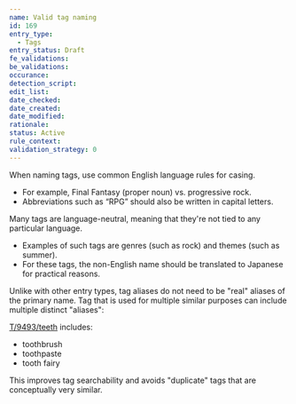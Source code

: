 ```yaml
---
name: Valid tag naming
id: 169
entry_type:
  - Tags
entry_status: Draft
fe_validations:
be_validations:
occurance:
detection_script:
edit_list:
date_checked:
date_created:
date_modified:
rationale:
status: Active
rule_context:
validation_strategy: 0
---
```


When naming tags, use common English language rules for casing. 
- For example, Final Fantasy (proper noun) vs. progressive rock. 
- Abbreviations such as “RPG” should also be written in capital letters.

Many tags are language-neutral, meaning that they're not tied to any particular language. 
- Examples of such tags are genres (such as rock) and themes (such as summer). 
- For these tags, the non-English name should be translated to Japanese for practical reasons.

Unlike with other entry types, tag aliases do not need to be "real" aliases of the primary name. Tag that is used for multiple similar purposes can include multiple distinct "aliases":

[T/9493/teeth](https://vocadb.net/T/9493/teeth) includes:
- toothbrush
- toothpaste
- tooth fairy

This improves tag searchability and avoids "duplicate" tags that are conceptually very similar.

